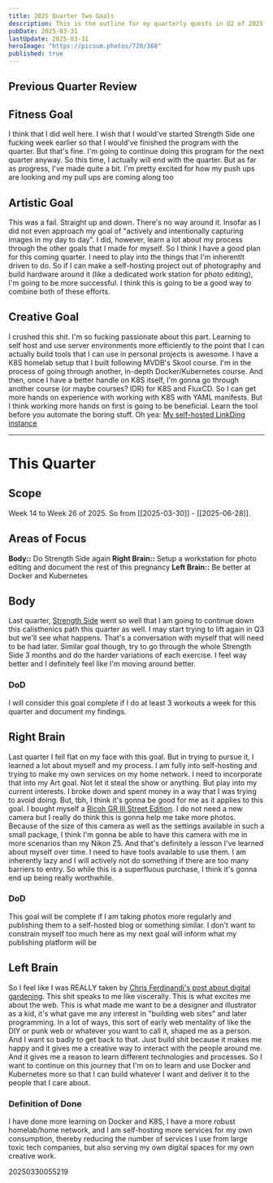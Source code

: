 ```yaml
---
title: 2025 Quarter Two Goals
description: This is the outline for my quarterly quests in Q2 of 2025
pubDate: 2025-03-31
lastUpdate: 2025-03-31
heroImage: "https://picsum.photos/720/360"
published: true
---
```


## Previous Quarter Review

## Fitness Goal

I think that I did well here. I wish that I would've started Strength Side one fucking week earlier so that I would've finished the program with the quarter. But that's fine. I'm going to continue doing this program for the next quarter anyway. So this time, I actually will end with the quarter. But as far as progress, I've made quite a bit. I'm pretty excited for how my push ups are looking and my pull ups are coming along too

## Artistic Goal

This was a fail. Straight up and down. There's no way around it. Insofar as I did not even approach my goal of "actively and intentionally capturing images in my day to day". I did, however, learn a lot about my process through the other goals that I made for myself. So I think I have a good plan for this coming quarter. I need to play into the things that I'm inherentlt driven to do. So if I can make a self-hosting project out of photography and build hardware around it (like a dedicated work station for photo editing), I'm going to be more successful. I think this is going to be a good way to combine both of these efforts.

## Creative Goal

I crushed this shit. I'm so fucking passionate about this part. Learning to self host and use server environments more efficiently to the point that I can actually build tools that I can use in personal projects is awesome. I have a K8S homelab setup that I built following MVDB's Skool course. I'm in the process of going through another, in-depth Docker/Kubernetes course. And then, once I have a better handle on K8S itself, I'm gonna go through another course (or maybe courses? IDR) for K8S and FluxCD. So I can get more hands on experience with working with K8S with YAML manifests. But I think working more hands on first is going to be beneficial. Learn the tool before you automate the boring stuff. Oh yea: [My self-hosted LinkDing instance](https://linkding.dondon.wtf)

---

# This Quarter

## Scope

Week 14 to Week 26 of 2025. So from [[2025-03-30]] - [[2025-06-28]].

## Areas of Focus

**Body::** Do Strength Side again
**Right Brain::** Setup a workstation for photo editing and document the rest of this pregnancy
**Left Brain::** Be better at Docker and Kubernetes

## Body

Last quarter, [Strength Side](https://strengthside.com/apps/my/courses/list?course=movestrongnow&lesson=Schedule_114287) went so well that I am going to continue down this calisthenics path this quarter as well. I may start trying to lift again in Q3 but we'll see what happens. That's a conversation with myself that will need to be had later. Similar goal though, try to go through the whole Strength Side 3 months and do the harder variations of each exercise. I feel way better and I definitely feel like I'm moving around better.

### DoD

I will consider this goal complete if I do at least 3 workouts a week for this quarter and document my findings.

## Right Brain

Last quarter I fell flat on my face with this goal. But in trying to pursue it, I learned a lot about myself and my process. I am fully into self-hosting and trying to make my own services on my home network. I need to incorporate that into my Art goal. Not let it steal the show or anything. But play into my current interests. I broke down and spent money in a way that I was trying to avoid doing. But, tbh, I think it's gonna be good for me as it applies to this goal. I bought myself a [Ricoh GR III Street Edition](https://www.amazon.com/dp/B08LM9BLN2). I do not need a new camera but I really do think this is gonna help me take more photos. Because of the size of this camera as well as the settings available in such a small package, I think I'm gonna be able to have this camera with me in more scenarios than my Nikon Z5. And that's definitely a lesson I've learned about myself over time. I need to have tools available to use them. I am inherently lazy and I will actively not do something if there are too many barriers to entry. So while this is a superfluous purchase, I think it's gonna end up being really worthwhile.

### DoD

This goal will be complete if I am taking photos more regularly and publishing them to a self-hosted blog or something similar. I don't want to constrain myself too much here as my next goal will inform what my publishing platform will be

## Left Brain

So I feel like I was REALLY taken by [Chris Ferdinandi's post about digital gardening](https://gomakethings.com/the-joy-of-digital-gardening/). This shit speaks to me like viscerally. This is what excites me about the web. This is what made me want to be a designer and illustrator as a kid, it's what gave me any interest in "building web sites" and later programming. In a lot of ways, this sort of early web mentality of like the DIY or punk web or whatever you want to call it, shaped me as a person. And I want so badly to get back to that. Just build shit because it makes me happy and it gives me a creative way to interact with the people around me. And it gives me a reason to learn different technologies and processes. So I want to continue on this journey that I'm on to learn and use Docker and Kubernetes more so that I can build whatever I want and deliver it to the people that I care about.

### Definition of Done

I have done more learning on Docker and K8S, I have a more robust homelab/home network, and I am self-hosting more services for my own consumption, thereby reducing the number of services I use from large toxic tech companies, but also serving my own digital spaces for my own creative work.

20250330055219
